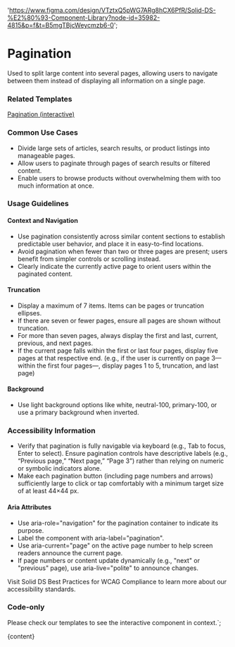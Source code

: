 

  'https://www.figma.com/design/VTztxQ5pWG7ARg8hCX6PfR/Solid-DS-%E2%80%93-Component-Library?node-id=35982-4815&p=f&t=B5mgTBjcWeycmzb6-0';

# Pagination

Used to split large content into several pages, allowing users to navigate between them instead of displaying all information on a single page.

<DefaultStory />

<DocumentationLinks storybookLink="${storybookLink}" figmaLibrary="${figmaLibrary}" figmaDocs="${figmaDocs}" />

### Related Templates

[Pagination (interactive)](/?path=/docs/templates-pagination--docs)

### Common Use Cases

- Divide large sets of articles, search results, or product listings into manageable pages.
- Allow users to paginate through pages of search results or filtered content.
- Enable users to browse products without overwhelming them with too much information at once.

### Usage Guidelines

#### Context and Navigation

- Use pagination consistently across similar content sections to establish predictable user behavior, and place it in easy-to-find locations.
- Avoid pagination when fewer than two or three pages are present; users benefit from simpler controls or scrolling instead.
- Clearly indicate the currently active page to orient users within the paginated content.

#### Truncation

- Display a maximum of 7 items. Items can be pages or truncation ellipses.
- If there are seven or fewer pages, ensure all pages are shown without truncation.
- For more than seven pages, always display the first and last, current, previous, and next pages.
- If the current page falls within the first or last four pages, display five pages at that respective end. (e.g., if the user is currently on page 3—within the first four pages—, display pages 1 to 5, truncation, and last page)

#### Background

- Use light background options like white, neutral-100, primary-100, or use a primary background when inverted.

### Accessibility Information

- Verify that pagination is fully navigable via keyboard (e.g., Tab to focus, Enter to select).
  Ensure pagination controls have descriptive labels (e.g., “Previous page,” “Next page,” “Page 3”) rather than relying on numeric or symbolic indicators alone.
- Make each pagination button (including page numbers and arrows) sufficiently large to click or tap comfortably with a minimum target size of at least 44×44 px.

#### Aria Attributes

- Use aria-role="navigation" for the pagination container to indicate its purpose.
- Label the component with aria-label="pagination".
- Use aria-current="page" on the active page number to help screen readers announce the current page.
- If page numbers or content update dynamically (e.g., "next" or "previous" page), use aria-live="polite" to announce changes.

Visit <sd-link href="https://www.figma.com/design/YDktJcseQIIQbsuCpoKS4V/Component-Docs?node-id=10708-5011&t=Z1FxSGWkmXG5r5sw-4" target="_blank">Solid DS Best Practices for WCAG Compliance</sd-link> to learn more about our accessibility standards.

### Code-only

Please check our templates to see the interactive component in context.`;

<Meta title="Styles/sd-pagination/Overview" />

<OverviewFormatter story={PaginationStories.Default}>{content}</OverviewFormatter>

